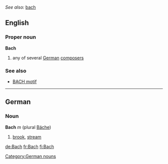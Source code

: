 ''See also:'' [[bach]]
==English==
===Proper noun===
{{wikipedia}}
'''Bach'''
# any of several [[German]] [[composer]]s
===See also===
*[[BACH motif]]

----

==German==
===Noun===
'''Bach''' ''m'' (plural [[Bäche]])
# [[brook]], [[stream]]

[[Category:German nouns]]

[[de:Bach]]
[[fr:Bach]]
[[fi:Bach]]